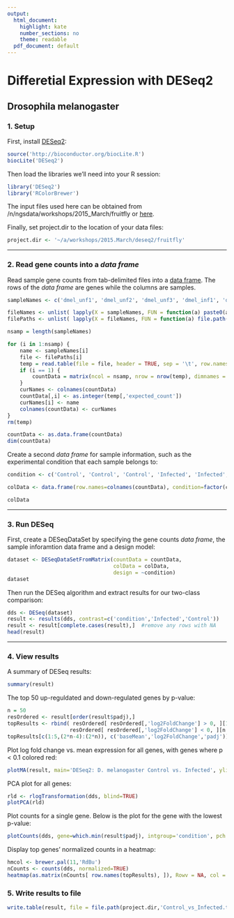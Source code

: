 ```yaml
---
output:
  html_document:
    highlight: kate
    number_sections: no
    theme: readable
  pdf_document: default
---
```


# Differetial Expression with DESeq2
## Drosophila melanogaster

### 1. Setup 

First, install [DESeq2](http://bioconductor.org/packages/release/bioc/html/DESeq2.html):

```r
source('http://bioconductor.org/biocLite.R')
biocLite('DESeq2')
```

Then load the libraries we'll need into your R session:

```r
library('DESeq2')
library('RColorBrewer')
```

The input files used here can be obtained from /n/ngsdata/workshops/2015_March/fruitfly or
[here](https://software.rc.fas.harvard.edu/ngsdata/2015_March/fruitfly).

Finally, set project.dir to the location of your data files:

```r
project.dir <- '~/a/workshops/2015.March/deseq2/fruitfly'
```

---

### 2. Read gene counts into a *data frame*

Read sample gene counts from tab-delimited files into a [data frame](https://stat.ethz.ch/R-manual/R-devel/library/base/html/data.frame.html). The rows of the *data frame* are genes while the columns are samples. 

```r
sampleNames <- c('dmel_unf1', 'dmel_unf2', 'dmel_unf3', 'dmel_inf1', 'dmel_inf2', 'dmel_inf3')

fileNames <- unlist( lapply(X = sampleNames, FUN = function(a) paste0(a, '.genes.results')) )
filePaths <- unlist( lapply(X = fileNames, FUN = function(a) file.path(project.dir, a)) )

nsamp = length(sampleNames)

for (i in 1:nsamp) {
    name <- sampleNames[i]
    file <- filePaths[i]
    temp = read.table(file = file, header = TRUE, sep = '\t', row.names = 1)
    if (i == 1) {
        countData = matrix(ncol = nsamp, nrow = nrow(temp), dimnames = list(row.names(temp), rep(NA, nsamp)))
    }
    curNames <- colnames(countData)
    countData[,i] <- as.integer(temp[,'expected_count'])
    curNames[i] <- name
    colnames(countData) <- curNames
}
rm(temp)

countData <- as.data.frame(countData)
dim(countData)
```

Create a second *data frame* for sample information, such as the experimental condition that each sample belongs to:

```r
condition <- c('Control', 'Control', 'Control', 'Infected', 'Infected', 'Infected')

colData <- data.frame(row.names=colnames(countData), condition=factor(condition, levels=c('Control','Infected')))

colData
```

---

### 3. Run DESeq 

First, create a DESeqDataSet by specifying the gene counts *data frame*, the sample inforamtion data frame and a design model:

```r
dataset <- DESeqDataSetFromMatrix(countData = countData,
                                  colData = colData,
                                  design = ~condition)
dataset
```

Then run the DESeq algorithm and extract results for our two-class comparison:

```r
dds <- DESeq(dataset)
result <- results(dds, contrast=c('condition','Infected','Control'))
result <- result[complete.cases(result),]  #remove any rows with NA
head(result)
```

---

### 4. View results

A summary of DESeq results:
```r
summary(result)
```

The top 50 up-reguldated and down-regulated genes by p-value:
```r
n = 50
resOrdered <- result[order(result$padj),]
topResults <- rbind( resOrdered[ resOrdered[,'log2FoldChange'] > 0, ][1:n,], 
                    resOrdered[ resOrdered[,'log2FoldChange'] < 0, ][n:1,] )
topResults[c(1:5,(2*n-4):(2*n)), c('baseMean','log2FoldChange','padj')]
```

Plot log fold change vs. mean expression for all genes, with genes where p < 0.1 colored red:

```r
plotMA(result, main='DESeq2: D. melanogaster Control vs. Infected', ylim=c(-2,2))
```
PCA plot for all genes:
```r
rld <- rlogTransformation(dds, blind=TRUE)
plotPCA(rld)
```

Plot counts for a single gene. Below is the plot for the gene with the lowest p-value:
```r
plotCounts(dds, gene=which.min(result$padj), intgroup='condition', pch = 19)
```

Display top genes' normalized counts in a heatmap:
```r
hmcol <- brewer.pal(11,'RdBu')
nCounts <- counts(dds, normalized=TRUE)
heatmap(as.matrix(nCounts[ row.names(topResults), ]), Rowv = NA, col = hmcol, mar = c(8,2))
```

### 5. Write results to file

```r
write.table(result, file = file.path(project.dir,'Control_vs_Infected.tsv'), quote = FALSE, sep = '\t')
```



